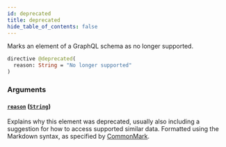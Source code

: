 ```yaml
---
id: deprecated
title: deprecated
hide_table_of_contents: false
---
```



Marks an element of a GraphQL schema as no longer supported.

```graphql
directive @deprecated(
  reason: String = "No longer supported"
)
```


### Arguments

#### [`reason`](#) ([`String`](/demand/api/graphql-admin/reference/scalars/string))

Explains why this element was deprecated, usually also including a suggestion for how to access supported similar data. Formatted using the Markdown syntax, as specified by [CommonMark](https://commonmark.org/).




